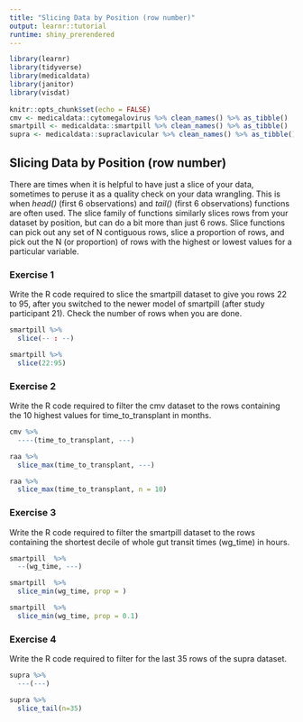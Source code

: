 ```yaml
---
title: "Slicing Data by Position (row number)"
output: learnr::tutorial
runtime: shiny_prerendered
---
```


```r
library(learnr)
library(tidyverse)
library(medicaldata)
library(janitor)
library(visdat)
 
knitr::opts_chunk$set(echo = FALSE)
cmv <- medicaldata::cytomegalovirus %>% clean_names() %>% as_tibble()
smartpill <- medicaldata::smartpill %>% clean_names() %>% as_tibble() 
supra <- medicaldata::supraclavicular %>% clean_names() %>% as_tibble() 
```

## Slicing Data by Position (row number)

There are times when it is helpful to have just a slice of your data, sometimes to peruse it as a quality check on your data wrangling. This is when _head()_ (first 6 observations) and _tail()_ (first 6 observations) functions are often used. The slice family of functions similarly slices rows from your dataset by position, but can do a bit more than just 6 rows. Slice functions can pick out any set of N contiguous rows, slice a proportion of rows, and pick out the N (or proportion) of rows with the highest or lowest values for a particular variable.

### Exercise 1

Write the R code required to slice the smartpill dataset to give you rows 22 to 95, after you switched to the newer model of smartpill (after study participant 21). Check the number of rows when you are done.

```r
smartpill %>% 
  slice(-- : --)
```

```r
smartpill %>% 
  slice(22:95)
```

### Exercise 2

Write the R code required to filter the cmv dataset to the rows containing the 10 highest values for time_to_transplant in months.

```r
cmv %>% 
  ----(time_to_transplant, ---)
```

```r
raa %>% 
  slice_max(time_to_transplant, ---)
```

```r
raa %>% 
  slice_max(time_to_transplant, n = 10)
```

### Exercise 3

Write the R code required to filter the smartpill dataset to the rows containing the shortest decile of whole gut transit times (wg_time) in hours.

```r
smartpill  %>% 
  --(wg_time, ---)
```

```r
smartpill  %>% 
  slice_min(wg_time, prop = )
```

```r
smartpill  %>% 
  slice_min(wg_time, prop = 0.1)
```

### Exercise 4

Write the R code required to filter for the last 35 rows of the supra dataset.

```r
supra %>% 
  ---(---)
```

```r
supra %>% 
  slice_tail(n=35)
```
